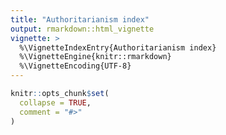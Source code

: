 ```yaml
---
title: "Authoritarianism index"
output: rmarkdown::html_vignette
vignette: >
  %\VignetteIndexEntry{Authoritarianism index}
  %\VignetteEngine{knitr::rmarkdown}
  %\VignetteEncoding{UTF-8}
---
```


```r
knitr::opts_chunk$set(
  collapse = TRUE,
  comment = "#>"
)
```

